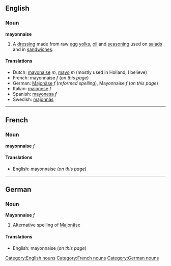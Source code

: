 ==English==
===Noun===
'''mayonnaise'''

#A [[dressing]] made from raw [[egg]] [[yolks]], [[oil]] and [[seasoning]] used on [[salad]]s and in [[sandwich]]es.

====Translations====
*Dutch: [[mayonaise]] ''m'', [[mayo]] ''m'' (mostly used in Holland, I believe)
*French: mayonnaise ''f'' (''on this page'')
*German: [[Majonäse]] ''f'' (''reformed spelling''), Mayonnaise ''f'' (''on this page'')
*Italian: [[maionese]] ''f''
*Spanish: [[mayonesa]] ''f''
*Swedish: [[majonnäs]]

----

==French==
===Noun===
'''mayonnaise''' ''f''

====Translations====
*English: mayonnaise (''on this page'')

----

==German==
===Noun===
'''Mayonnaise''' ''f''
#Alternative spelling of [[Majonäse]]

====Translations====
*English: mayonnaise (''on this page'')


[[Category:English nouns]]
[[Category:French nouns]]
[[Category:German nouns]]